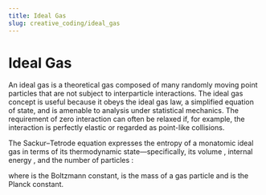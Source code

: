 ```yaml
---
title: Ideal Gas
slug: creative_coding/ideal_gas
---
```



# Ideal Gas

<Suspense>
  <Preview />
</Suspense>

An ideal gas is a theoretical gas composed of many randomly moving point particles that are not subject to interparticle interactions.
The ideal gas concept is useful because it obeys the ideal gas law, a simplified equation of state, and is amenable to analysis under statistical mechanics.
The requirement of zero interaction can often be relaxed if, for example, the interaction is perfectly elastic or regarded as point-like collisions.

The Sackur–Tetrode equation expresses the entropy <InlineMath math="S" /> of a monatomic ideal gas
in terms of its thermodynamic state—specifically,
its volume <InlineMath math="V" />,
internal energy <InlineMath math="U" />,
and the number of particles <InlineMath math="N" />:

<BlockMath math="\displaystyle {\frac {S}{k_{\rm {B}}N}}=\ln \left[{\frac {V}{N}}\left({\frac {4\pi m}{3h^{2}}}{\frac {U}{N}}\right)^{3/2}\right]+{\frac {5}{2}}," />
where <InlineMath math="k_{\mathrm {B}}" /> is the Boltzmann constant,
<InlineMath math="m" /> is the mass of a gas particle and <InlineMath math="h" /> is
the Planck constant.
